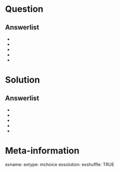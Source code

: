 Question 
======== 



Answerlist
----------

*
*
*
*
* 

Solution
========

Answerlist
----------

*
*
*
*
*

Meta-information
================
exname: 
extype: mchoice 
exsolution: 
exshuffle: TRUE
